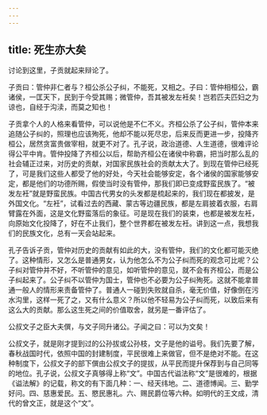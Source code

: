 ```yaml
---
---
---
```

title: 死生亦大矣
---




讨论到这里，子贡就起来辩论了。

子贡曰：管仲非仁者与？桓公杀公子纠，不能死，又相之。子曰：管仲相桓公，霸诸侯，一匡天下，民到于今受其赐；微管仲，吾其被发左衽矣！岂若匹夫匹妇之为谅也，自经于沟渎，而莫之知也！

子贡拿个人的人格来看管仲，可以说他是不仁不义。齐桓公杀了公子纠，管仲本来追随公子纠的，照理也应该殉死，他却不能以死尽忠，后来反而更进一步，投降齐桓公，居然贪富贵做宰相，就更不对了。孔子说，政治道德、人生道德，很难评论得公平中肯。管仲投降了齐桓公以后，帮助齐桓公在诸侯中称霸，把当时那么乱的社会辅正过来，对历史的贡献，对国家民族社会的贡献太大了。到现在管仲已经死了，可是我们这些人都受了他的好处，今天社会能够安定，各个诸侯的国家能够安定，都是他们的功德所赐，假使当时没有管仲，那我们即已变成野蛮民族了。“被发左衽”就是野蛮民族。中国古代男女的头发都是梳起来的，我们现在都披发，是外国文化。“左衽”，试看过去的西藏、蒙古等边疆民族，都是左肩披着衣服，右肩臂露在外面，这是文化野蛮落后的象征。可是现在我们的装束，也都是被发左衽，向原始文化投降了，好在不止我们，整个世界都在被发左衽。讲到这一点，我想我们的民族文化，总有一天会站起来。

孔子告诉子贡，管仲对历史的贡献有如此的大，没有管仲，我们的文化都可能灭绝了。这种情形，又怎么是普通男女，认为他怎么不为公子纠而死的观念可比呢？公子纠对管仲并不好，不听管仲的意见，如听管仲的意见，就不会有齐桓公，而是公子纠起来了。公子纠不以管仲为国士，管仲也不必要为公子纠殉死。这就不能拿普通一般人的情形来责备管仲了。普通人一碰到失败就自杀，毫无价值，好像倒在污水沟里，这样一死了之，又有什么意义？所以他不轻易为公子纠而死，以致后来有这么大的贡献。那么这生死之间的价值取舍，就另是一番评估了。

公叔文子之臣大夫僎，与文子同升诸公。子闻之曰：可以为文矣！

公叔文子，就是刚才提到过的公孙拔或公孙枝，文子是他的谥号。我们先要了解，春秋战国时代，依照中国的封建制度，平民很难上来做官，但不是绝对不能。在这种制度下，公叔文子的部下僎由公叔文子的提拔，从平民而提升保荐到与自己同等的地位。孔子说，公叔文子真够得上称“文”。中国古代谥法称“文”是很难的，根据《谥法解》的记载，称文的有下面几种：一、经天纬地。二、道德博闻。三、勤学好问。四、慈惠爱民。五、愍民惠礼。六、赐民爵位等六种。如明代的王文成，清代的曾文正，就是这个“文”。